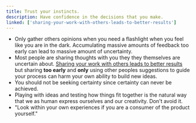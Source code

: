 ```yaml
---
title: Trust your instincts.
description: Have confidence in the decisions that you make.
linked: ['sharing-your-work-with-others-leads-to-better-results']
---
```


- Only gather others opinions when you need a flashlight when you feel like you are in the dark. Accumulating massive amounts of feedback too early can lead to massive amount of uncertainty.
- Most people are sharing thoughts with you they they themselves are uncertain about. [Sharing your work with others leads to better results](sharing-your-work-with-others-leads-to-better-results) but sharing **too early** and **only** using other peoples suggestions to guide your process can harm your own ability to build new ideas.
- You should not be seeking certainty since certainty can never be achieved.
- Playing with ideas and testing how things fit together is the natural way that we as human express ourselves and our creativity. Don't avoid it.
- "Look within your own experiences if you are a consumer of the product yourself."
